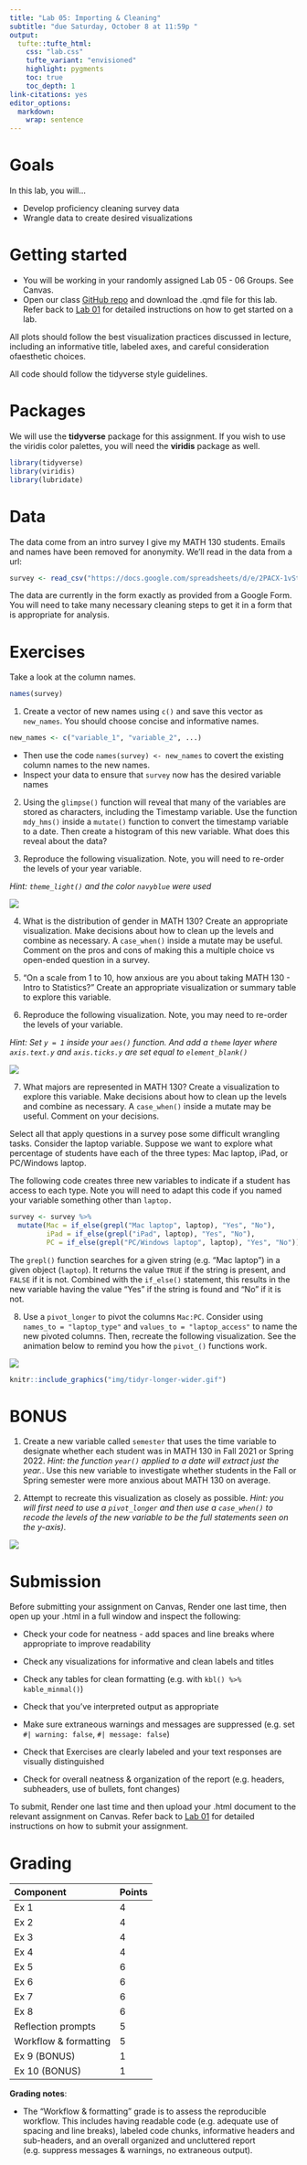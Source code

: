 ```yaml
---
title: "Lab 05: Importing & Cleaning"
subtitle: "due Saturday, October 8 at 11:59p "
output: 
  tufte::tufte_html:
    css: "lab.css"
    tufte_variant: "envisioned"
    highlight: pygments
    toc: true
    toc_depth: 1
link-citations: yes
editor_options: 
  markdown: 
    wrap: sentence
---
```


# Goals

In this lab, you will...

- Develop proficiency cleaning survey data
- Wrangle data to create desired visualizations

# Getting started

+ You will be working in your randomly assigned Lab 05 - 06 Groups. See Canvas.
+ Open our class [GitHub repo](https://github.com/kgfitzgerald/APU_MATH_250/tree/main/assignment_templates) and download the .qmd file for this lab. Refer back to [Lab 01](https://kgfitzgerald.github.io/APU_MATH_250/labs/lab-01-hello-r.html) for detailed instructions on how to get started on a lab. 

All plots should follow the best visualization practices discussed in lecture, including an informative title, labeled axes, and careful consideration ofaesthetic choices.

All code should follow the tidyverse style guidelines.

# Packages

We will use the **tidyverse** package for this assignment. If you wish to use the viridis color palettes, you will need the **viridis** package as well. 

```r
library(tidyverse)
library(viridis)
library(lubridate)
```

# Data 

The data come from an intro survey I give my MATH 130 students. Emails and names have been removed for anonymity. We'll read in the data from a url:

```r
survey <- read_csv("https://docs.google.com/spreadsheets/d/e/2PACX-1vSt0jO5uaXdC8wDwnFGM8ZZ5oZdUOn2RxRJqOiQidTHLkfNbpf6bP6bH1oBw4tXS0KZHeFdu-9hW9cz/pub?output=csv")
```

The data are currently in the form exactly as provided from a Google Form. You will need to take many necessary cleaning steps to get it in a form that is appropriate for analysis. 

# Exercises

Take a look at the column names.

```r
names(survey)
```

1. Create a vector of new names using `c()` and save this vector as `new_names`. You should choose concise and informative names. 

```r
new_names <- c("variable_1", "variable_2", ...)
```

+ Then use the code `names(survey) <- new_names` to covert the existing column names to the new names. 
+ Inspect your data to ensure that `survey` now has the desired variable names

2. Using the `glimpse()` function will reveal that many of the variables are stored as characters, including the Timestamp variable. Use the function `mdy_hms()` inside a `mutate()` function to convert the timestamp variable to a date. Then create a histogram of this new variable. What does this reveal about the data?

3. Reproduce the following visualization. Note, you will need to re-order the levels of your year variable.

*Hint: `theme_light()` and the color `navyblue` were used*

![](img/year.png)

4. What is the distribution of gender in MATH 130? Create an appropriate visualization. Make decisions about how to clean up the levels and combine as necessary. A `case_when()` inside a mutate may be useful. Comment on the pros and cons of making this a multiple choice vs open-ended question in a survey. 

5. "On a scale from 1 to 10, how anxious are you about taking MATH 130 - Intro to Statistics?" Create an appropriate visualization or summary table to explore this variable.

6. Reproduce the following visualization. Note, you may need to re-order the levels of your variable.

*Hint: Set `y = 1` inside your `aes()` function. And add a `theme` layer where `axis.text.y` and `axis.ticks.y` are set equal to `element_blank()`*

![](img/stats_relevant_career.png)

7. What majors are represented in MATH 130? Create a visualization to explore this variable. Make decisions about how to clean up the levels and combine as necessary. A `case_when()` inside a mutate may be useful. Comment on your decisions. 


Select all that apply questions in a survey pose some difficult wrangling tasks. Consider the laptop variable. Suppose we want to explore what percentage of students have each of the three types: Mac laptop, iPad, or PC/Windows laptop.

The following code creates three new variables to indicate if a student has access to each type. Note you will need to adapt this code if you named your variable something other than `laptop.`

```r
survey <- survey %>% 
  mutate(Mac = if_else(grepl("Mac laptop", laptop), "Yes", "No"),
         iPad = if_else(grepl("iPad", laptop), "Yes", "No"),
         PC = if_else(grepl("PC/Windows laptop", laptop), "Yes", "No"))
```

The `grepl()` function searches for a given string (e.g. "Mac laptop") in a given object (`laptop`). It returns the value `TRUE` if the string is present, and `FALSE` if it is not. Combined with the `if_else()` statement, this results in the new variable having the value "Yes" if the string is found and "No" if it is not. 

8. Use a `pivot_longer` to pivot the columns `Mac:PC`. Consider using `names_to = "laptop_type"` and `values_to = "laptop_access"` to name the new pivoted columns. Then, recreate the following visualization. See the animation below to remind you how the `pivot_()` functions work. 

![](img/laptop.png)

```r
knitr::include_graphics("img/tidyr-longer-wider.gif")
```

# BONUS 

1. Create a new variable called `semester` that uses the time variable to designate whether each student was in MATH 130 in Fall 2021 or Spring 2022. *Hint: the function `year()` applied to a date will extract just the year.*. Use this new variable to investigate whether students in the Fall or Spring semester were more anxious about MATH 130 on average.  

1. Attempt to recreate this visualization as closely as possible. *Hint: you will first need to use a `pivot_longer` and then use a `case_when()` to recode the levels of the new variable to be the full statements seen on the y-axis)*. 

![](img/likert_three.png)

# Submission

Before submitting your assignment on Canvas, Render one last time, then open up your .html in a full window and inspect the following:

+ Check your code for neatness - add spaces and line breaks where appropriate to improve readability

+ Check any visualizations for informative and clean labels and titles

+ Check any tables for clean formatting (e.g. with `kbl() %>% kable_minmal()`)

+ Check that you've interpreted output as appropriate

+ Make sure extraneous warnings and messages are suppressed (e.g. set `#| warning: false`, `#| message: false`)

+ Check that Exercises are clearly labeled and your text responses are visually distinguished

+ Check for overall neatness & organization of the report (e.g. headers, subheaders, use of bullets, font changes)

To submit, Render one last time and then upload your .html document to the relevant assignment on Canvas. Refer back to [Lab 01](https://kgfitzgerald.github.io/APU_MATH_250/labs/lab-01-hello-r.html) for detailed instructions on how to submit your assignment. 

# Grading

| Component | Points |
|:----------|:-------|
| Ex 1      | 4      |
| Ex 2      | 4    |
| Ex 3      | 4   |
| Ex 4      | 4   |
| Ex 5      | 6      |
| Ex 6      | 6    |
| Ex 7      | 6   |
| Ex 8      | 6   |
| Reflection prompts    | 5     |
| Workflow & formatting | 5     |
| Ex 9 (BONUS) | 1 |
| Ex 10 (BONUS) | 1 |

**Grading notes**:

-   The "Workflow & formatting" grade is to assess the reproducible workflow. This includes having readable code (e.g. adequate use of spacing and line breaks), labeled code chunks, informative headers and sub-headers, and an overall organized and uncluttered report (e.g. suppress messages & warnings, no extraneous output). 
